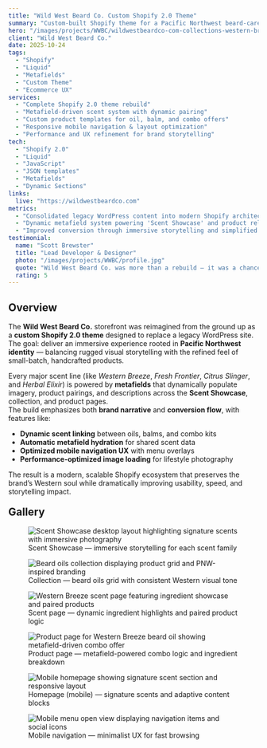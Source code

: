 ```yaml
---
title: "Wild West Beard Co. Custom Shopify 2.0 Theme"
summary: "Custom-built Shopify theme for a Pacific Northwest beard-care brand — combining immersive scent storytelling, metafield automation, and rugged Western aesthetics."
hero: "/images/projects/WWBC/wildwestbeardco-com-collections-western-breeze-20251024-130137.png"
client: "Wild West Beard Co."
date: 2025-10-24
tags:
  - "Shopify"
  - "Liquid"
  - "Metafields"
  - "Custom Theme"
  - "Ecommerce UX"
services:
  - "Complete Shopify 2.0 theme rebuild"
  - "Metafield-driven scent system with dynamic pairing"
  - "Custom product templates for oil, balm, and combo offers"
  - "Responsive mobile navigation & layout optimization"
  - "Performance and UX refinement for brand storytelling"
tech:
  - "Shopify 2.0"
  - "Liquid"
  - "JavaScript"
  - "JSON templates"
  - "Metafields"
  - "Dynamic Sections"
links:
  live: "https://wildwestbeardco.com"
metrics:
  - "Consolidated legacy WordPress content into modern Shopify architecture"
  - "Dynamic metafield system powering 'Scent Showcase' and product relationships"
  - "Improved conversion through immersive storytelling and simplified UX"
testimonial:
  name: "Scott Brewster"
  title: "Lead Developer & Designer"
  photo: "/images/projects/WWBC/profile.jpg"
  quote: "Wild West Beard Co. was more than a rebuild — it was a chance to merge brand mythology, user experience, and technical craftsmanship into a single cohesive story. Every scent, section, and image was designed to breathe authenticity."
  rating: 5
---
```


## Overview

The **Wild West Beard Co.** storefront was reimagined from the ground up as a **custom Shopify 2.0 theme** designed to replace a legacy WordPress site.  
The goal: deliver an immersive experience rooted in **Pacific Northwest identity** — balancing rugged visual storytelling with the refined feel of small-batch, handcrafted products.

Every major scent line (like *Western Breeze*, *Fresh Frontier*, *Citrus Slinger*, and *Herbal Elixir*) is powered by **metafields** that dynamically populate imagery, product pairings, and descriptions across the **Scent Showcase**, collection, and product pages.  
The build emphasizes both **brand narrative** and **conversion flow**, with features like:

- **Dynamic scent linking** between oils, balms, and combo kits  
- **Automatic metafield hydration** for shared scent data  
- **Optimized mobile navigation UX** with menu overlays  
- **Performance-optimized image loading** for lifestyle photography  

The result is a modern, scalable Shopify ecosystem that preserves the brand’s Western soul while dramatically improving usability, speed, and storytelling impact.



<h2 style="margin-top:20px;">Gallery</h2>
<div class="case-gallery-castle">
  <figure class="tile">
    <img
      src="/images/projects/WWBC/02-scent-showcase-desktop.png"
      alt="Scent Showcase desktop layout highlighting signature scents with immersive photography"
      loading="lazy"
      decoding="async"
      data-full="/images/projects/WWBC/02-scent-showcase-desktop.png"
    />
    <figcaption>Scent Showcase — immersive storytelling for each scent family</figcaption>
  </figure>

  <figure class="tile">
    <img
      src="/images/projects/WWBC/wildwestbeardco-com-collections-beard-oils-20251024-130436.png"
      alt="Beard oils collection displaying product grid and PNW-inspired branding"
      loading="lazy"
      decoding="async"
      data-full="/images/projects/WWBC/wildwestbeardco-com-collections-beard-oils-20251024-130436.png"
    />
    <figcaption>Collection — beard oils grid with consistent Western visual tone</figcaption>
  </figure>

  <figure class="tile">
    <img
      src="/images/projects/WWBC/wildwestbeardco-com-collections-western-breeze-20251024-130137.png"
      alt="Western Breeze scent page featuring ingredient showcase and paired products"
      loading="lazy"
      decoding="async"
      data-full="/images/projects/WWBC/wildwestbeardco-com-collections-western-breeze-20251024-130137.png"
    />
    <figcaption>Scent page — dynamic ingredient highlights and paired product logic</figcaption>
  </figure>

  <figure class="tile">
    <img
      src="/images/projects/WWBC/wildwestbeardco-com-products-western-breeze-1oz-30ml-20251024-130421.png"
      alt="Product page for Western Breeze beard oil showing metafield-driven combo offer"
      loading="lazy"
      decoding="async"
      data-full="/images/projects/WWBC/wildwestbeardco-com-products-western-breeze-1oz-30ml-20251024-130421.png"
    />
    <figcaption>Product page — metafield-powered combo logic and ingredient breakdown</figcaption>
  </figure>

  <figure class="tile">
    <img
      src="/images/projects/WWBC/04-home-mobile.png"
      alt="Mobile homepage showing signature scent section and responsive layout"
      loading="lazy"
      decoding="async"
      data-full="/images/projects/WWBC/04-home-mobile.png"
    />
    <figcaption>Homepage (mobile) — signature scents and adaptive content blocks</figcaption>
  </figure>

  <figure class="tile">
    <img
      src="/images/projects/WWBC/05-mobile-menu-open.png"
      alt="Mobile menu open view displaying navigation items and social icons"
      loading="lazy"
      decoding="async"
      data-full="/images/projects/WWBC/05-mobile-menu-open.png"
    />
    <figcaption>Mobile navigation — minimalist UX for fast browsing</figcaption>
  </figure>
</div>
